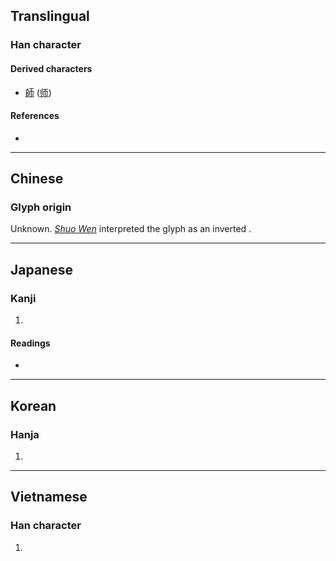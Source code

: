 {{character info/new}}
{{also|币|匝|市}}
==Translingual==

===Han character===
{{Han char|rn=50|rad=巾|as=01|sn=4|four=|canj=MLB|ids=⿱一巾}}

====Derived characters====
* [[師]] ([[师]])

====References====
* {{Han ref|kx=0328.020|dkj=08773|dj=0632.110|hdz=10728.010|uh=5E00|ud=24064}}

----

==Chinese==
===Glyph origin===
{{Han etym}}
Unknown. ''[[w:Shuo Wen|Shuo Wen]]'' interpreted the glyph as an inverted {{l|zh|之}}.
{{zh-see|匝|v}}

----

==Japanese==

===Kanji===
{{ja-kanji|grade=|rs=巾01}}

# {{defn|lang=ja|sort=巾01}}

====Readings====
* {{ja-readings|on=[[そう]] (sō)|kun=[[めぐる]] (meguru), [[めぐらす]] (megurasu), [[めぐり]] (meguri)}}

----

==Korean==

===Hanja===
{{ko-hanja|hangeul=잡|rv=jap|mr=chap}}

# {{defn|lang=ko|sort=巾01}}

----

==Vietnamese==

===Han character===
{{vi-readings|rs=巾01|hanviet=táp}}

# {{defn|lang=vi|sort=巾01}}